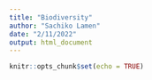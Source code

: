 ```yaml
---
title: "Biodiversity"
author: "Sachiko Lamen"
date: "2/11/2022"
output: html_document
---
```


```r
knitr::opts_chunk$set(echo = TRUE)
```

